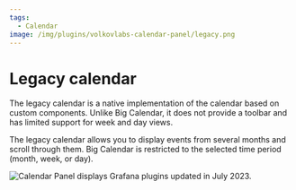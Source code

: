 ```yaml
---
tags:
  - Calendar
image: /img/plugins/volkovlabs-calendar-panel/legacy.png
---
```



# Legacy calendar

The legacy calendar is a native implementation of the calendar based on custom components. Unlike Big Calendar, it does not provide a toolbar and has limited support for week and day views.

The legacy calendar allows you to display events from several months and scroll through them. Big Calendar is restricted to the selected time period (month, week, or day).

<Image
  title="Calendar Panel displays Grafana plugins updated in July 2023."
  src="/img/plugins/volkovlabs-calendar-panel/legacy.png"
/>
